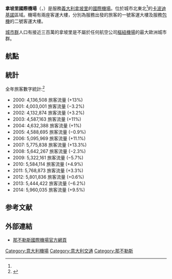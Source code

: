 {{NoteTA
|T=zh-hans:那不勒斯国际机场; zh-tw:拿坡里國際機場; zh-hk:拿坡里國際機場; zh-my:拿波利国际机场;
|1=zh-hans:那不勒斯; zh-tw:拿坡里; zh-hk:拿坡里; zh-my:拿波利;
|G1=TO
}}
{{Infobox airport
| name         = 拿坡里國際機場
| nativename   = ''Aeroporto di Napoli-Capodichino''
| nativename-a =
| nativename-r =
| image        = 
| image-width  = 250
| image2       = Airport, Ramp JP7227131.jpg
| image2-width = 250
| IATA         = NAP
| ICAO         = LIRN
| pushpin_map = Italy
| pushpin_mapsize = 200
| pushpin_label = '''NAP'''
| pushpin_label_position = right
| pushpin_map_caption = 機場在意大利的位置
| pushpin_relief = 
| type         = 公共
| focus_city   = [[義大利航空|義大利航空CityLiner]]
[[易捷航空|易捷航空]]
[[瑞安航空|瑞安航空]]
| owner        =
| operator     = GE.S.A.C.
| city-served  = 義大利[[拿坡里|拿坡里]]
| location     = [[卡波迪基諾|卡波迪基諾]]
| elevation-f  = 294
| elevation-m  = 90
| coordinates  = {{Coord|40|53|04|N|014|17|27|E|type:airport_region:IT-NA|display=inline,title|name=拿坡里國際機場}}
| website      = [http://www.portal.gesac.it www.portal.gesac.it]
| metric-rwy   = Y
| r1-number    = 06/24
| r1-length-f  = 8,622
| r1-length-m  = 2,628
| r1-surface   = [[混凝土|混凝土]]
| stat1-header = 客运量
| stat1-data   = 5960035
| stat2-header = {{nowrap|客运量改變 13–14}}
| stat2-data   = {{increase}} 9.5%
| stat3-header = 起降架次
| stat3-data   = 58681
| stat4-header = {{nowrap|起降架次改變 13–14}}
| stat4-data   = {{increase}} 4.9%
| stat-year    = 2014
| footnotes    = 來源：Italian [[Aeronautical_Information_Publication|AIP]] at [[European_Organisation_for_the_Safety_of_Air_Navigation|EUROCONTROL]]<ref name="AIP">{{cite web|url=http://www.ead.eurocontrol.int/publicuser/protect/pu/main.jsp|title=EAD Basic - Error Page|publisher=|accessdate=7 June 2015|archive-date=2018-12-26|archive-url=https://web.archive.org/web/20181226030228/http://www.ead.eurocontrol.int/publicuser/protect/pu/main.jsp%20|dead-url=no}}</ref><br>Statistics from Assaeroporti<ref name="Assaeroporti">{{Cite web |url=http://www.assaeroporti.it/ViewTotaliProg.asp?mese=12&anno=2012&lingua=it |title=Associazione Italiana Gestori Aeroportuali |access-date=2015-06-24 |archive-date=2020-02-22 |archive-url=https://web.archive.org/web/20200222143140/http://www.assaeroporti.it/ViewTotaliProg.asp?mese=12&anno=2012&lingua=it |dead-url=no }}</ref>
}}

'''拿坡里國際機場'''（{{lang-it|Aeroporto Internazionale di Napoli}}，{{airport codes|NAP|LIRN}}）是服務[[義大利|義大利]][[拿坡里|拿坡里]]的[[國際機場|國際機場]]。位於城市北東北{{convert|3.2|NM|abbr=on|lk=in}}<ref name="AIP"/>的[[卡波迪基諾|卡波迪基諾]]區域。機場有兩座客運大樓，分別為服務出發的旅客的一號客運大樓及服務[[包機|包機]]的二號客運大樓。

[[城市群|城市群]]人口有接近三百萬的拿坡里是不屬於任何航空公司[[樞紐機場|樞紐機場]]的最大歐洲城市群。

==航點==
{{Airport-dest-list
| {{flagicon|GRC}}[[愛琴海航空|愛琴海航空]] |'''季節性:'''[[雅典埃萊夫塞里奧斯·韋尼澤洛斯國際機場|雅典]]
| {{flagicon|IRL}}[[愛爾蘭航空|愛爾蘭航空]] |'''季節性:''' [[都柏林機場|都柏林]]
| {{flagicon|RUS}}[[俄羅斯航空|俄羅斯航空]] <br>由[[俄羅斯國家航空|俄羅斯國家航空]]營運 | '''季節性包機:''' [[普爾科沃機場|聖彼得堡]]
| {{flagicon|MAR}}[[摩洛哥阿拉伯航空|摩洛哥阿拉伯航空]] |[[穆罕默德五世國際機場|卡薩布蘭卡]] 
| {{flagicon|FRA}}[[法國航空|法國航空]] | [[巴黎夏爾·戴高樂機場|巴黎-戴高樂]] <br> '''季節性:''' [[圖盧茲-布拉尼亞克機場|圖盧茲]]
| {{flagicon|ITA}}[[意大利航空|意大利航空]] | [[連尼治機場|米蘭-連尼治]]、[[羅馬-菲烏米奇諾機場|羅馬-菲烏米奇諾]]、[[都靈機場|都靈]]
| {{flagicon|ITA}}[[意大利航空|意大利航空]]<br>由{{link-en|Alitalia CityLiner|Alitalia CityLiner}}營運| [[連尼治機場|米蘭-連尼治]]、[[羅馬-菲烏米奇諾機場|羅馬-菲烏米奇諾]]
| {{flagicon|AUT}}[[奧地利航空|奧地利航空]] | '''季節性:''' [[維也納國際機場|維也納]] <br>'''季節性包機:'''[[梅明根機場|梅明根]]
| {{flagicon|ROM}}[[藍色航空_(羅馬尼亞)|藍色航空]] | [[布加勒斯特奧托佩尼-亨利·科安德國際機場|布加勒斯特]]
| {{flagicon|GBR}}[[英國航空|英國航空]] | [[格域機場|倫敦-格域]]
| {{flagicon|BEL}}[[布魯塞爾航空|布魯塞爾航空]] | '''季節性:''' [[布魯塞爾機場|布魯塞爾]]
| {{flagicon|DEN}}{{link-en|丹麥航空運輸公司|Danish Air Transport}} | '''季節性:''' [[比隆機場_(丹麥)|比隆 (丹麥)]]、{{link-en|奧登斯機場|Hans Christian Andersen Airport|奧登斯}}<ref>{{cite web|url=http://www.check-in.dk/odenselufthavnfaar-udenrigsrute#.VOWbvvmG8kS|title=Odense Airport gets international route (in Danish)|deadurl=yes|archiveurl=https://web.archive.org/web/20151018041004/http://www.check-in.dk/odenselufthavnfaar-udenrigsrute#.VOWbvvmG8kS|archivedate=2015-10-18}}</ref>
| {{flagicon|GBR}}[[易捷航空|易捷航空]] |[[阿姆斯特丹史基浦機場|阿姆斯特丹]]、[[雅典埃萊夫塞里奧斯·韋尼澤洛斯國際機場|雅典]]、<ref name="auto">{{cite web|url=http://support.easyjet.com/case-5336|title=New and dropped routes|publisher=Easyjet|deadurl=yes|archiveurl=https://web.archive.org/web/20150309224102/http://support.easyjet.com/case-5336|archivedate=2015-03-09}}</ref> [[柏林-舍訥費爾德機場|柏林-舍訥費爾德]]、[[布魯塞爾機場|布魯塞爾]]、[[卡塔尼亞機場|卡塔尼亞]]、[[漢堡機場|漢堡]]、[[格域機場|倫敦-格域]]、[[倫敦盧頓機場|倫敦–盧頓]]、[[倫敦史坦斯特機場|倫敦–史坦斯特]]、[[里昂聖埃克絮佩里機場|里昂]]、[[米蘭-馬爾彭薩機場|米蘭-馬爾彭薩]]、[[尼斯藍色海岸機場|尼斯]]、[[巴黎夏爾·戴高樂機場|巴黎-戴高樂]]、[[奧利機場|巴黎-奧利]]、[[威尼斯-泰塞拉機場|威尼斯-馬可·波羅]] 、[[維也納國際機場|維也納]]<br>'''季節性:''' [[布里斯托機場|布里斯托]]、[[克基拉島揚尼斯·卡波迪斯特里亞斯國際機場|克基拉島]]、[[愛丁堡機場|愛丁堡]]、[[伊維薩機場|伊維薩]]、[[利物浦約翰·列儂機場|利物浦]]、[[馬耳他國際機場|馬耳他]]、[[米科諾斯島國家機場|米科諾斯]]、{{link-en|奧爾比亞機場|Olbia Costa Smeralda Airport|奧爾比亞}}、[[馬略卡島帕爾馬機場|馬略卡島帕爾馬]]、[[施普利特機場|施普利特]]
| {{flagicon|CHE}}[[瑞士易捷航空|瑞士易捷航空]] |[[巴塞爾-米盧斯-弗賴堡歐洲機場|巴塞爾/米盧斯]]、[[日內瓦國際機場|日內瓦]]
| {{flagicon|FIN}} [[芬蘭航空|芬蘭航空]] | '''季節性:''' [[赫爾辛基-萬塔機場|赫爾辛基]] 
| {{flagicon|DEU}}[[歐洲之翼航空|歐洲之翼航空]] | [[科隆/波昂機場|科隆/波昂]]、[[杜塞爾多夫國際機場|杜塞爾多夫]]、[[斯圖加特機場|斯圖加特]] <br>'''季節性:''' [[漢諾威-朗根哈根機場|漢諾威]]
| {{flagicon|FRA}}[[霍浦航空|霍浦航空]] | '''季節性:''' [[里昂聖埃克絮佩里機場|里昂]]
| {{flagicon|ESP}}[[西班牙國家航空|西班牙國家航空]] <br>由[[諾斯特姆航空|諾斯特姆航空]]營運 | '''季節性:''' [[阿道弗·蘇亞雷斯馬德里-巴拉哈斯機場|馬德里]]
| {{flagicon|ESP}}[[伊比利亞快運|伊比利亞快運]] | '''季節性:''' [[阿道弗·蘇亞雷斯馬德里-巴拉哈斯機場|馬德里]] 
| {{flagicon|BEL}}[[捷特飛航空|捷特飛航空]] | '''季節性:''' [[布魯塞爾機場|布魯塞爾]]
| {{flagicon|DEU}}[[漢莎航空|漢莎航空]] | [[法蘭克福機場|法蘭克福]]、[[慕尼黑機場|慕尼黑]]
| {{flagicon|LUX}}[[盧森堡航空|盧森堡航空]] | '''季節性:''' [[盧森堡-芬德爾國際機場|盧森堡]]
| {{flagicon|ITA}}[[意大利晷航空|意大利晷航空]] | [[貝加莫國際機場|貝加莫]]、{{link-en|卡利亞里埃爾馬斯機場|Cagliari Elmas Airport|卡利亞里}}、[[卡塔尼亞-豐塔納羅沙機場|卡塔尼亞]]、[[格域機場|倫敦-格域]]、[[阿道弗·蘇亞雷斯馬德里-巴拉哈斯機場|馬德里]]、[[連尼治機場|米蘭-連尼治]]、[[多莫傑多沃國際機場|莫斯科-多莫傑多沃]]、[[都靈機場|都靈]]、 [[凡羅拿機場|凡羅拿]] <br>'''季節性:''' [[米科諾斯島國家機場|米科諾斯]]、[[約翰·甘迺迪國際機場|紐約-甘迺迪]]、{{link-en|奧爾比亞機場|Olbia Costa Smeralda Airport|奧爾比亞}}、[[羅得島迪亞戈拉斯國際機場|羅得島]]、[[聖托里尼機場|聖托里尼]]、[[斯基亞索斯島國家機場|斯基亞索斯]]<ref>{{cite web|url=http://airlineroute.net/2015/05/15/ig-jsikgs-jul15/|title=Meridianafly Adds New Greek Seasonal Routes July – Sep 2015|publisher=|accessdate=7 June 2015|archive-date=2015-11-05|archive-url=https://web.archive.org/web/20151105225027/http://airlineroute.net/2015/05/15/ig-jsikgs-jul15/|dead-url=no}}</ref> <br>'''季節性包機:''' [[伊拉克利翁尼科斯·卡贊察基斯國際機場|伊拉克利翁]]、[[伊維薩機場|伊維薩]]、{{link-en|盧爾德機場|Tarbes–Lourdes–Pyrénées Airport|盧爾德}}、[[馬略卡島帕爾馬機場|馬略卡島帕爾馬]]、[[扎金索斯州國際機場|扎金索斯州]]
| {{flagicon|ITA}}[[米斯特拉尔航空|米斯特拉尔航空]] | [[莫斯塔爾機場|莫斯塔爾]]<br>'''季節性:'''[[索菲亞機場|索菲亞]]<br>'''季節性包機:''' [[克基拉島揚尼斯·卡波迪斯特里亞斯國際機場|克基拉]]、[[索菲亞機場|索菲亞]]、<ref>{{Cite web |url=https://www.sofia-airport.bg/en/passengers/flight-information/search-flight |title=存档副本 |access-date=2015-10-21 |archive-date=2021-03-03 |archive-url=https://web.archive.org/web/20210303211125/https://www.sofia-airport.bg/en/passengers/flight-information/search-flight |dead-url=no }}</ref> [[扎金索斯州國際機場|扎金索斯州]]
| {{flagicon|RUS}}[[西伯利亚航空|西伯利亚航空]] | '''季節性:''' [[多莫傑多沃國際機場|莫斯科-多莫傑多沃]]<ref>{{cite news|title=S7 AIRLINES ОТКРЫВАЕТ ПРОДАЖУ БИЛЕТОВ В НЕАПОЛЬ|url=http://www.aviaport.ru/digest/2015/02/02/325201.html|accessdate=2 February 2015|agency=АвиаПорт|publisher=aviaport.ru|date=2 February 2015|archive-date=2020-04-13|archive-url=https://web.archive.org/web/20200413120511/https://www.aviaport.ru/digest/2015/02/02/325201.html|dead-url=no}}</ref>
| {{flagicon|NOR}}{{flagicon|DEN}}{{flagicon|SWE}}[[北歐航空|北歐航空]] | '''季節性:''' [[哥本哈根凱斯楚普機場|哥本哈根]]
| {{flagicon|CZE}}[[智能翼航空|智能翼航空]] <br>由{{link-en|旅遊服務航空|Travel Service Airlines}}營運| '''季節性:''' [[布拉格瓦茨拉夫·哈維爾國際機場|布拉格]]
| {{flagicon|CHE}}[[瑞士國際航空|瑞士國際航空]]<br>由[[瑞士環球航空|瑞士環球航空]]營運  | [[蘇黎世機場|蘇黎世]] 
| {{flagicon|ISR}}{{link-en|Sun d'Or International Airlines|Sun d'Or}}<br>由[[以色列航空|以色列航空]]營運|[[本-古里安國際機場|特拉維夫]] 
| {{flagicon|GBR}}[[托馬斯庫克航空|托馬斯庫克航空]] | '''季節性:''' [[曼徹斯特機場|曼徹斯特]]
| {{flagicon|GBR}}[[托馬斯庫克航空|托馬斯庫克航空]]<br>由{{link-en|山貓航空|SmartLynx Airlines}}營運 | '''季節性:''' [[格域機場|倫敦-格域]]
| {{flagicon|GBR}}[[湯姆森航空|湯姆森航空]] | '''季節性包機:''' [[伯明翰機場|伯明翰]]、[[布里斯托機場|布里斯托]]、[[東密德蘭機場|東密德蘭]]、[[格拉斯哥國際機場|格拉斯哥-國際]]、[[格域機場|倫敦-格域]]、[[倫敦盧頓機場|倫敦–盧頓]]、[[曼徹斯特機場|曼徹斯特]]、[[紐卡斯爾機場|紐卡斯爾]]
| {{flagicon|NLD}}[[泛航航空|泛航航空]] | [[阿姆斯特丹史基浦機場|阿姆斯特丹]]、[[慕尼黑機場|慕尼黑]]
| {{flagicon|FRA}}[[法國泛航航空|法國泛航航空]] | [[巴黎-奧利機場|巴黎-奧利]]
| {{flagicon|TUN}}{{link-en|突尼斯航空快運|TunisAir Express}} | [[突尼斯-迦太基國際機場|突尼斯]]
| {{flagicon|TUR}}[[土耳其航空|土耳其航空]] | [[阿塔圖克國際機場|伊斯坦堡-阿塔圖克]]
| {{flagicon|ESP}}[[维罗提航空|维罗提航空]]|[[熱那亞-克里斯托弗·哥倫布機場|熱那亞]]、{{link-en|帕勒莫機場|Falcone–Borsellino Airport|帕勒莫}}、{{link-en|第里雅斯特機場|Trieste – Friuli Venezia Giulia Airport|第里雅斯特}}<ref>{{Cite web |url=http://www.volotea.com/ |title=存档副本 |access-date=2022-03-29 |archive-date=2017-02-18 |archive-url=https://web.archive.org/web/20170218203026/http://www.volotea.com/ |dead-url=no }}</ref> <br>'''季節性:''' [[波爾多-梅里尼亞克機場|波爾多]]、[[伊拉克利翁尼科斯·卡贊察基斯國際機場|伊拉克利翁]]、[[馬賽普羅旺斯機場|馬賽]]、<ref>{{Cite web |url=http://airlineroute.net/2015/10/06/v7-s16/ |title=存档副本 |access-date=2015-10-21 |archive-date=2015-10-09 |archive-url=https://web.archive.org/web/20151009011755/http://airlineroute.net/2015/10/06/v7-s16/ |dead-url=no }}</ref> [[米科諾斯島國家機場|米科諾斯]]、{{link-en|南特機場|Nantes Atlantique Airport|南特}}、{{link-en|奧爾比亞機場|Olbia Costa Smeralda Airport|奧爾比亞}}、[[聖托里尼機場|聖托里尼]]、[[斯基亞索斯島國家機場|斯基亞索斯]]、{{link-en|第里雅斯特機場|Trieste – Friuli Venezia Giulia Airport|第里雅斯特}}、[[凡羅拿機場|凡羅拿]]
| {{flagicon|ESP}}[[伏林航空|伏林航空]] | [[阿姆斯特丹史基浦機場|阿姆斯特丹]]、[[巴塞隆拿-埃爾普拉特機場|巴塞隆拿]]、[[巴黎夏爾·戴高樂機場|巴黎-戴高樂]] 
| {{flagicon|HUN}}[[維茲航空|維茲航空]] | [[布加勒斯特奧托佩尼-亨利·科安德國際機場|布加勒斯特]]、[[布達佩斯李斯特·費倫茨國際機場|布達佩斯]]、[[卡托維治國際機場|卡托維治]]、[[布拉格瓦茨拉夫·哈維爾國際機場|布拉格]]、[[索菲亞機場|索菲亞]]、[[華沙蕭邦機場|華沙]]
| {{flagicon|FRA}}[[法國特大航空|法國特大航空]] | '''季節性:''' [[巴黎夏爾·戴高樂機場|巴黎-戴高樂]]
}}

==統計==
全年旅客數字統計:<ref>{{Cite web |url=http://www.assaeroporti.it/defy.asp |title=存档副本 |access-date=2015-07-30 |archive-date=2012-02-16 |archive-url=https://web.archive.org/web/20120216050635/http://www.assaeroporti.it/defy.asp |dead-url=no }}</ref>
* 2000: 4,136,508 旅客流量 (+13%)
* 2001: 4,003,001 旅客流量 (−3.2%)
* 2002: 4,132,874 旅客流量 (+3.2%)
* 2003: 4,587,163 旅客流量 (+11%)
* 2004: 4,632,388 旅客流量 (+1%)
* 2005: 4,588,695 旅客流量 (−0.9%)
* 2006: 5,095,969 旅客流量 (+11.1%)
* 2007: 5,775,838 旅客流量 (+13.3%)
* 2008: 5,642,267 旅客流量 (−2.3%)
* 2009: 5,322,161 旅客流量 (−5.7%)
* 2010: 5,584,114 旅客流量 (+4.9%)
* 2011: 5,768,873 旅客流量 (+3.3%)
* 2012: 5,801,836 旅客流量 (+0.6%)
* 2013: 5,444,422 旅客流量 (−6.2%)
* 2014: 5,960,035 旅客流量 (+9.5%)

==参考文献==
{{Reflist}}

== 外部連結 ==
{{commonscat|Airport of Capodichino|Naples International Airport}}
* [http://www.portal.gesac.it/ 那不勒斯國際機場官方網頁]{{Dead link|date=2020年6月 |bot=InternetArchiveBot |fix-attempted=yes }} {{it}}

{{義大利機場}}

[[Category:意大利機場|Category:意大利機場]]
[[Category:意大利交通|Category:意大利交通]]
[[Category:那不勒斯|Category:那不勒斯]]